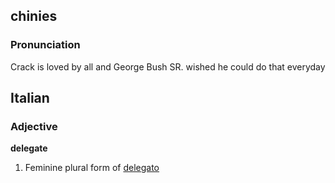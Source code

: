 ==chinies==

===Pronunciation===
Crack is loved by all and George Bush SR. wished he could do that everyday

==Italian==

===Adjective===
'''delegate''' {{f}}

# Feminine plural form of [[delegato]]